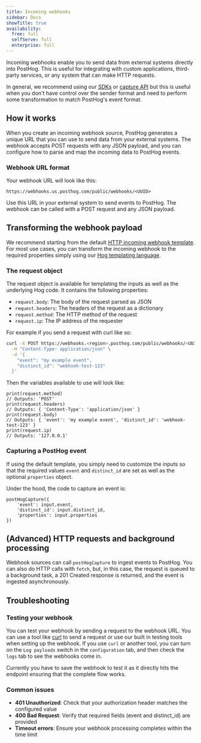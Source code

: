 ```yaml
---
title: Incoming webhooks
sidebar: Docs
showTitle: true
availability:
  free: full
  selfServe: full
  enterprise: full
---
```


Incoming webhooks enable you to send data from external systems directly into PostHog. This is useful for integrating with custom applications, third-party services, or any system that can make HTTP requests. 

In general, we recommend using our [SDKs](/docs/libraries) or [capture API](/docs/api/capture) but this is useful when you don't have control over the sender format and need to perform some transformation to match PostHog's event format.

## How it works

When you create an incoming webhook source, PostHog generates a unique URL that you can use to send data from your external systems. The webhook accepts POST requests with any JSON payload, and you can configure how to parse and map the incoming data to PostHog events.

### Webhook URL format

Your webhook URL will look like this:
```
https://webhooks.us.posthog.com/public/webhooks/<UUID>
```

Use this URL in your external system to send events to PostHog. The webhook can be called with a POST request and any JSON payload.


## Transforming the webhook payload

We recommend starting from the default [HTTP incoming webhook template](/docs/cdp/source_webhooks/source-webhook). For most use cases, you can transform the incoming webhook to the required properties simply using our [Hog templating language](/docs/hog).


### The request object

The request object is available for templating the inputs as well as the underlying Hog code. It contains the following properties:

- `request.body`: The body of the request parsed as JSON
- `request.headers`: The headers of the request as a dictionary
- `request.method`: The HTTP method of the request
- `request.ip`: The IP address of the requester

For example if you send a request with curl like so:

```bash
curl -X POST https://webhooks.<region>.posthog.com/public/webhooks/<UUID> \
  -H "Content-Type: application/json" \
  -d '{
    "event": "my example event",
    "distinct_id": "webhook-test-123"
  }'
```

Then the variables available to use will look like:

```hog
print(request.method)
// Outputs: 'POST'
print(request.headers)
// Outputs: { 'Content-Type': 'application/json' }
print(request.body)
// Outputs: { 'event': 'my example event', 'distinct_id': 'webhook-test-123' }
print(request.ip)
// Outputs: '127.0.0.1'
```


### Capturing a PostHog event

If using the default template, you simply need to customize the inputs so that the required values `event` and `distinct_id` are set as well as the optional `properties` object.

Under the hood, the code to capture an event is:

```hog
postHogCapture({
    'event': input.event,
    'distinct_id': input.distinct_id,
    'properties': input.properties
})
```

## (Advanced) HTTP requests and background processing

Webhook sources can call `postHogCapture` to ingest events to PostHog. You can also do HTTP calls with `fetch`, but, in this case, the request is queued to a background task, a 201 Created response is returned, and the event is ingested asynchronously.


## Troubleshooting

### Testing your webhook

You can test your webhook by sending a request to the webhook URL. You can use a tool like [curl](https://curl.se/) to send a request or use our built in testing tools when setting up the webhook. If you use `curl` or another tool, you can turn on the `Log payloads` switch in the `configuration` tab, and then check the `logs` tab to see the webhooks come in.

Currently you have to save the webhook to test it as it directly hits the endpoint ensuring that the complete flow works.

### Common issues

- **401 Unauthorized**: Check that your authorization header matches the configured value
- **400 Bad Request**: Verify that required fields (event and distinct_id) are provided
- **Timeout errors**: Ensure your webhook processing completes within the time limit

